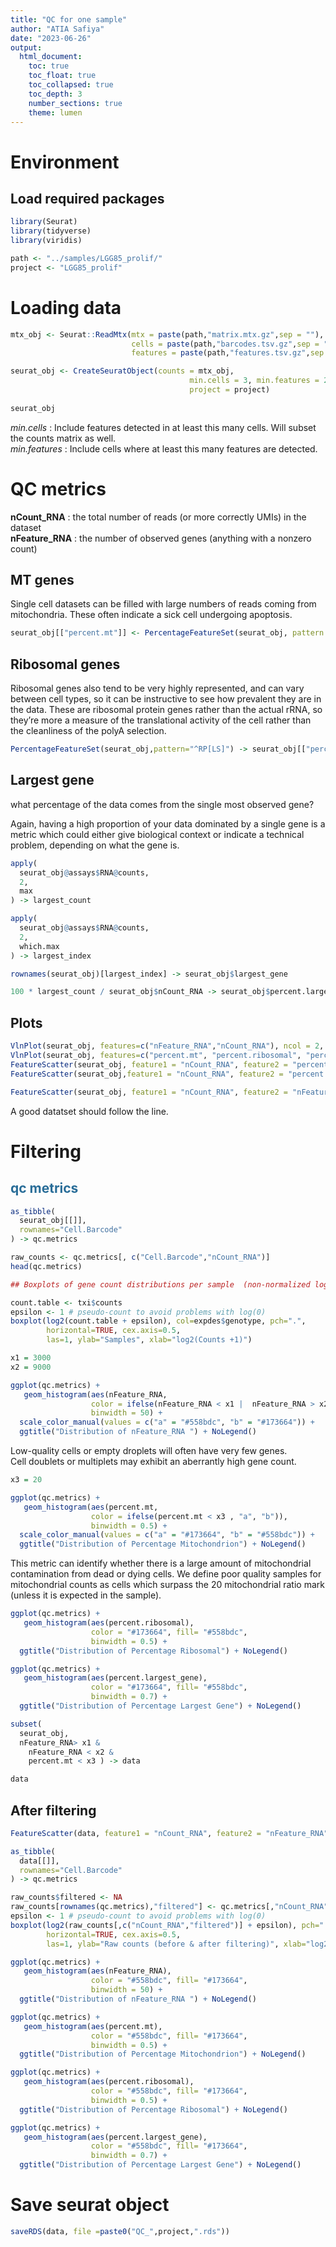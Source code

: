 ```yaml
---
title: "QC for one sample"
author: "ATIA Safiya"
date: "2023-06-26"
output:
  html_document:
    toc: true
    toc_float: true
    toc_collapsed: true
    toc_depth: 3
    number_sections: true
    theme: lumen
---
```


# Environment  
## Load required packages  
```r
library(Seurat)
library(tidyverse)
library(viridis)
```

```r
path <- "../samples/LGG85_prolif/"
project <- "LGG85_prolif"
```

# Loading data  
```r
mtx_obj <- Seurat::ReadMtx(mtx = paste(path,"matrix.mtx.gz",sep = ""), 
                           cells = paste(path,"barcodes.tsv.gz",sep = ""),
                           features = paste(path,"features.tsv.gz",sep = ""))

seurat_obj <- CreateSeuratObject(counts = mtx_obj,
                                        min.cells = 3, min.features = 200,
                                        project = project)
                
seurat_obj                    
```

*min.cells* : Include features detected in at least this many cells. Will subset the counts matrix as well.  
*min.features* : Include cells where at least this many features are detected.

# QC metrics  
**nCount_RNA** : the total number of reads (or more correctly UMIs) in the dataset  
**nFeature_RNA** : the number of observed genes (anything with a nonzero count)

## MT genes  
Single cell datasets can be filled with large numbers of reads coming from mitochondria. These often indicate a sick cell undergoing apoptosis.

```r
seurat_obj[["percent.mt"]] <- PercentageFeatureSet(seurat_obj, pattern = "^MT-")
```

## Ribosomal genes  
Ribosomal genes also tend to be very highly represented, and can vary between cell types, so it can be instructive to see how prevalent they are in the data. These are ribosomal protein genes rather than the actual rRNA, so they’re more a measure of the translational activity of the cell rather than the cleanliness of the polyA selection.

```r
PercentageFeatureSet(seurat_obj,pattern="^RP[LS]") -> seurat_obj[["percent.ribosomal"]] 
```

## Largest gene  
what percentage of the data comes from the single most observed gene?

Again, having a high proportion of your data dominated by a single gene is a metric which could either give biological context or indicate a technical problem, depending on what the gene is.

```r
apply(
  seurat_obj@assays$RNA@counts,
  2,
  max
) -> largest_count

apply(
  seurat_obj@assays$RNA@counts,
  2,
  which.max
) -> largest_index

rownames(seurat_obj)[largest_index] -> seurat_obj$largest_gene

100 * largest_count / seurat_obj$nCount_RNA -> seurat_obj$percent.largest_gene
```

## Plots  
```r
VlnPlot(seurat_obj, features=c("nFeature_RNA","nCount_RNA"), ncol = 2, pt.size = 0)
VlnPlot(seurat_obj, features=c("percent.mt", "percent.ribosomal", "percent.largest_gene"), ncol = 3, pt.size = 0)
FeatureScatter(seurat_obj, feature1 = "nCount_RNA", feature2 = "percent.mt")
FeatureScatter(seurat_obj,feature1 = "nCount_RNA", feature2 = "percent.largest_gene")
```

```r
FeatureScatter(seurat_obj, feature1 = "nCount_RNA", feature2 = "nFeature_RNA") + geom_smooth(method = 'lm')
```

A good datatset should follow the line.

# Filtering  
##  <span style="color:#296d98;"> qc metrics </span>  
```r
as_tibble(
  seurat_obj[[]],
  rownames="Cell.Barcode"
) -> qc.metrics

raw_counts <- qc.metrics[, c("Cell.Barcode","nCount_RNA")]
head(qc.metrics)
```

```r
## Boxplots of gene count distributions per sample  (non-normalized log2(counts) per sample.)

count.table <- txi$counts
epsilon <- 1 # pseudo-count to avoid problems with log(0)
boxplot(log2(count.table + epsilon), col=expdes$genotype, pch=".", 
        horizontal=TRUE, cex.axis=0.5,
        las=1, ylab="Samples", xlab="log2(Counts +1)")
```

```r
x1 = 3000
x2 = 9000

ggplot(qc.metrics) + 
   geom_histogram(aes(nFeature_RNA, 
                  color = ifelse(nFeature_RNA < x1 |  nFeature_RNA > x2 , "a", "b")),
                  binwidth = 50) + 
  scale_color_manual(values = c("a" = "#558bdc", "b" = "#173664")) +
  ggtitle("Distribution of nFeature_RNA ") + NoLegend()
```

Low-quality cells or empty droplets will often have very few genes.  
Cell doublets or multiplets may exhibit an aberrantly high gene count.

```r
x3 = 20

ggplot(qc.metrics) + 
   geom_histogram(aes(percent.mt, 
                  color = ifelse(percent.mt < x3 , "a", "b")),
                  binwidth = 0.5) + 
  scale_color_manual(values = c("a" = "#173664", "b" = "#558bdc")) + 
  ggtitle("Distribution of Percentage Mitochondrion") + NoLegend()
```

This metric can identify whether there is a large amount of mitochondrial contamination from dead or dying cells. We define poor quality samples for mitochondrial counts as cells which surpass the 20 mitochondrial ratio mark (unless it is expected in the sample).

```r
ggplot(qc.metrics) + 
   geom_histogram(aes(percent.ribosomal), 
                  color = "#173664", fill= "#558bdc",
                  binwidth = 0.5) + 
  ggtitle("Distribution of Percentage Ribosomal") + NoLegend()
```

```r
ggplot(qc.metrics) + 
   geom_histogram(aes(percent.largest_gene), 
                  color = "#173664", fill= "#558bdc",
                  binwidth = 0.7) + 
  ggtitle("Distribution of Percentage Largest Gene") + NoLegend()
```

```r
subset(
  seurat_obj,
  nFeature_RNA> x1 & 
    nFeature_RNA < x2 & 
    percent.mt < x3 ) -> data

data
```

## After filtering  
```r
FeatureScatter(data, feature1 = "nCount_RNA", feature2 = "nFeature_RNA") + geom_smooth(method = 'lm')
```

```r
as_tibble(
  data[[]],
  rownames="Cell.Barcode"
) -> qc.metrics
```

```r
raw_counts$filtered <- NA
raw_counts[rownames(qc.metrics),"filtered"] <- qc.metrics[,"nCount_RNA"]
epsilon <- 1 # pseudo-count to avoid problems with log(0)
boxplot(log2(raw_counts[,c("nCount_RNA","filtered")] + epsilon), pch=".", 
        horizontal=TRUE, cex.axis=0.5,
        las=1, ylab="Raw counts (before & after filtering)", xlab="log2(Counts +1)", col=viridis(5, alpha=0.6, direction = 1))

```

```r
ggplot(qc.metrics) + 
   geom_histogram(aes(nFeature_RNA), 
                  color = "#558bdc", fill= "#173664",
                  binwidth = 50) + 
  ggtitle("Distribution of nFeature_RNA ") + NoLegend()
```

```r
ggplot(qc.metrics) + 
   geom_histogram(aes(percent.mt), 
                  color = "#558bdc", fill= "#173664",
                  binwidth = 0.5) + 
  ggtitle("Distribution of Percentage Mitochondrion") + NoLegend()
```

```r
ggplot(qc.metrics) + 
   geom_histogram(aes(percent.ribosomal), 
                  color = "#558bdc", fill= "#173664",
                  binwidth = 0.5) + 
  ggtitle("Distribution of Percentage Ribosomal") + NoLegend()
```

```r
ggplot(qc.metrics) + 
   geom_histogram(aes(percent.largest_gene), 
                  color = "#558bdc", fill= "#173664",
                  binwidth = 0.7) + 
  ggtitle("Distribution of Percentage Largest Gene") + NoLegend()
```

# Save seurat object  
```r
saveRDS(data, file =paste0("QC_",project,".rds"))
```